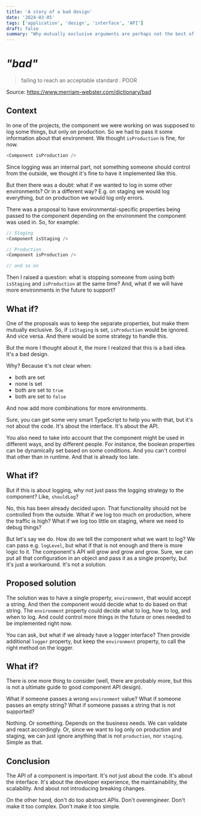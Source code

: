 ```yaml
---
title: 'A story of a bad design'
date: '2024-03-05'
tags: ['application', 'design', 'interface', 'API']
draft: false
summary: "Why mutually exclusive arguments are perhaps not the best of ideas. And how to avoid that."
---
```


# _"bad"_

> failing to reach an acceptable standard : POOR

Source: https://www.merriam-webster.com/dictionary/bad

## Context

In one of the projects, the component we were working on was supposed to log some things, but only on production.
So we had to pass it some information about that environment. We thought `isProduction` is fine, for now.

```typescript jsx
<Component isProduction />
```

Since logging was an internal part, not something someone should control from the outside, we thought it's fine to have it
implemented like this.

But then there was a doubt: what if we wanted to log in some other environments? Or in a different way? E.g. on staging
we would log everything, but on production we would log only errors.

There was a proposal to have environmental-specific properties being passed to the component depending on the environment
the component was used in. So, for example:

```typescript jsx
// Staging
<Component isStaging />

// Production
<Component isProduction />

// and so on
```

Then I raised a question: what is stopping someone from using both `isStaging` and `isProduction` at the same time?
And, what if we will have more environments in the future to support?

## What if?

One of the proposals was to keep the separate properties, but make them mutually exclusive. So, if `isStaging` is set,
`isProduction` would be ignored. And vice versa. And there would be some strategy to handle this.

But the more I thought about it, the more I realized that this is a bad idea. It's a bad design.

Why? Because it's not clear when:
 - both are set
 - none is set
 - both are set to `true`
 - both are set to `false`

And now add more combinations for more environments.

Sure, you can get some very smart TypeScript to help you with that, but it's not about the code. It's about the
interface. It's about the API.

You also need to take into account that the component might be used in different ways, and by different people.
For instance, the boolean properties can be dynamically set based on some conditions. And you can't control that other
than in runtime. And that is already too late.

## What if?

But if this is about logging, why not just pass the logging strategy to the component? Like, `shouldLog`?

No, this has been already decided upon. That functionality should not be controlled from the outside. What if we log too much
on production, where the traffic is high? What if we log too little on staging, where we need to debug things?

But let's say we do. How do we tell the component what we want to log? We can pass e.g. `logLevel`, but what if that is
not enough and there is more logic to it. The component's API will grow and grow and grow. Sure, we can put all that configuration
in an object and pass it as a single property, but it's just a workaround. It's not a solution.

## Proposed solution

The solution was to have a single property, `environment`, that would accept a string. And then the component would
decide what to do based on that string. The `environment` property could decide what to log, how to log, and when to log.
And could control more things in the future or ones needed to be implemented right now.

You can ask, but what if we already have a logger interface? Then provide additional `logger` property, but keep the
`environment` property, to call the right method on the logger.

## What if?

There is one more thing to consider (well, there are probably more, but this is not a ultimate guide to good component
API design).

What if someone passes a wrong `environment` value? What if someone passes an empty string? What if someone passes a string
that is not supported?

Nothing. Or something. Depends on the business needs. We can validate and react accordingly. Or, since we want to log
only on production and staging, we can just ignore anything that is not `production`, nor `staging`. Simple as that.

## Conclusion

The API of a component is important. It's not just about the code. It's about the interface. It's about the developer experience,
the maintainability, the scalability. And about not introducing breaking changes.

On the other hand, don't do too abstract APIs. Don't overengineer. Don't make it too complex. Don't make it too simple.
